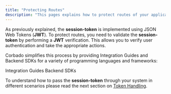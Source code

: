 ```yaml
---
title: "Protecting Routes"
description: "This pages explains how to protect routes of your application by using the session-token."
---
```


As previously explained, the **session-token** is implemented using JSON Web Tokens (**JWT**). To protect routes, you need to validate the **session-token** by performing a **JWT** verification. This allows you to verify user authentication and take the appropriate actions.

Corbado simplifies this process by providing Integration Guides and Backend SDKs for a variety of programming languages and frameworks:

<CardGroup>
  <Card href="https://app.corbado.com/getting-started">
    Integration Guides
  </Card>
  <Card href="./corbado-complete/overview/welcome#backend-integration">
    Backend SDKs
  </Card>
</CardGroup>

To understand how to pass the **session-token** through your system in different scenarios please read the next section on [Token Handling](./token-handling).